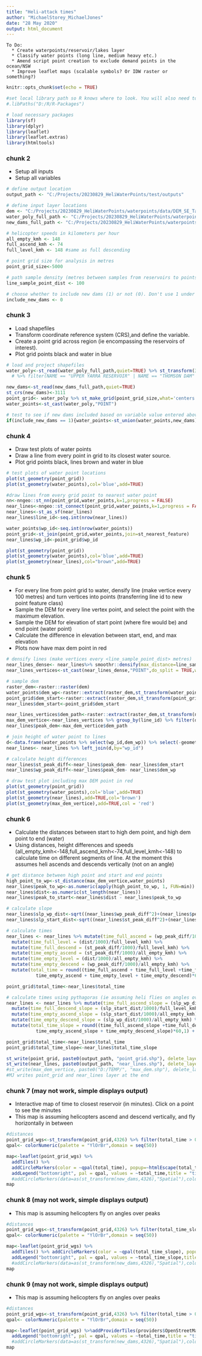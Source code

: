 ```yaml
---
title: "Heli-attack times"
author: "MichaelStorey_MichaelJones"
date: "28 May 2020"
output: html_document
---
```


```         
To Do:
  * Create waterpoints/reservoir/lakes layer
  * Classify water points (long line, medium heavy etc.)
  * Amend script point creation to exclude demand points in the ocean/NSW
  * Improve leaflet maps (scalable symbols? Or IDW raster or something?)
```

```r
knitr::opts_chunk$set(echo = TRUE)

#set local library path so R knows where to look. You will also need to run this line below before downloading new packages, just due to some cenitex issues.
#.libPaths("D:/R/R-Packages")

# load necessary packages
library(sf)
library(dplyr)
library(leaflet)
library(leaflet.extras)
library(htmltools)

```

### chunk 2

-   Setup all inputs
-   Setup all variables

```r

# define output location
output_path <- "C:/Projects/20230829_HeliWaterPoints/test/outputs"

# define input layer locations
dem <- "C:/Projects/20230829_HeliWaterPoints/waterpoints/data/DEM_SE_Tas_mosaic.tif"
water_poly_full_path <- "C:/Projects/20230829_HeliWaterPoints/waterpoints/data/reservoir_all_new.shp"
new_dams_full_path <- "C:/Projects/20230829_HeliWaterPoints/waterpoints/data/potential_dam_locations_14052020.shp"

# helicopter speeds in kilometers per hour
all_empty_kmh <- 148
full_ascend_kmh <- 74
full_level_kmh <- 148 #same as full descending

# point grid size for analysis in metres
point_grid_size<-5000

# path sample density (metres between samples from reservoirs to points)
line_sample_point_dist <- 100

# choose whether to include new dams (1) or not (0). Don't use 1 under a 1k grid, will take too long.
include_new_dams <- 0

```

### chunk 3

-   Load shapefiles
-   Transform coordinate reference system (CRS),and define the variable.
-   Create a point grid across region (ie encompassing the reservoirs of interest).
-   Plot grid points black and water in blue

```r

# load and project shapefiles
water_poly<-st_read(water_poly_full_path,quiet=TRUE) %>% st_transform(3111,quiet=TRUE) 
  # %>% filter(NAME == "UPPER YARRA RESERVOIR" | NAME == "THOMSON DAM" | NAME == "LAKE EILDON" | NAME == "OSHANNASSY RESERVOIR" | NAME == "MAROONDAH RESERVOIR" | NAME == "LAKE WILLIAM HOVELL" | NAME == "LAKE NILLAHCOOTIE" | NAME == "LAKE TALI KARNG" | NAME == "TARGO RESERVOIR" | NAME == "SILVAN RESERVOIR" | NAME == "CARDINIA RESERVOIR" | NAME == "POWELLTOWN DAM" | NAME == "LAKE GLENMAGGIE" | NAME == "BLUE ROCK LAKE")

new_dams<-st_read(new_dams_full_path,quiet=TRUE)  
st_crs(new_dams)<-3111
point_grid<- water_poly %>% st_make_grid(point_grid_size,what='centers') %>% st_as_sf()
water_points<-st_cast(water_poly,"POINT")

# test to see if new dams included based on variable value entered above
if(include_new_dams == 1){water_points<-st_union(water_points,new_dams) %>% st_cast("POINT")}

```

### chunk 4

-   Draw test plots of water points
-   Draw a line from every point in grid to its closest water source.
-   Plot grid points black, lines brown and water in blue

```r

# test plots of water point locations
plot(st_geometry(point_grid))
plot(st_geometry(water_points),col='blue',add=TRUE)

#draw lines from every grid point to nearest water point
nn<-nngeo::st_nn(point_grid,water_points,k=1,progress = FALSE)
near_lines<-nngeo::st_connect(point_grid,water_points,k=1,progress = FALSE)
near_lines<-st_as_sf(near_lines) 
near_lines$line_id<-seq.int(nrow(near_lines))

water_points$wp_id<-seq.int(nrow(water_points))
point_grid<-st_join(point_grid,water_points,join=st_nearest_feature)
near_lines$wp_id<-point_grid$wp_id

plot(st_geometry(point_grid))
plot(st_geometry(water_points),col='blue',add=TRUE)
plot(st_geometry(near_lines),col="brown",add=TRUE)

```

### chunk 5

-   For every line from point grid to water, densify line (make vertice every 100 metres) and turn vertices into points (transferring line id to new point feature class)
-   Sample the DEM for every line vertex point, and select the point with the maximum elevation.
-   Sample the DEM for elevation of start point (where fire would be) and end point (water point)
-   Calculate the difference in elevation between start, end, and max elevation
-   Plots now have max dem point in red

```r

# densify lines (make vertices every <line_sample_point_dist> metres)
near_lines_dense<- near_lines%>% smoothr::densify(max_distance=line_sample_point_dist)
near_lines_vertices<-st_cast(near_lines_dense,"POINT",do_split = TRUE,warn = FALSE)

# sample dem
raster_dem<-raster::raster(dem)
water_points$dem_wp<-raster::extract(raster_dem,st_transform(water_points,4326))
point_grid$dem_start<-raster::extract(raster_dem,st_transform(point_grid,4326))
near_lines$dem_start<-point_grid$dem_start

near_lines_vertices$dem_path<-raster::extract(raster_dem,st_transform(near_lines_vertices,4326,quiet=TRUE))
max_dem_vertice<-near_lines_vertices %>% group_by(line_id) %>% filter(dem_path==max(dem_path)) %>% mutate(n=n()) %>% mutate(positionInCategory = 1:n()) %>% filter(positionInCategory == 1)
near_lines$peak_dem<-max_dem_vertice$dem_path

# join height of water point to lines
d<-data.frame(water_points %>% select(wp_id,dem_wp)) %>% select(-geometry)
near_lines<- near_lines %>% left_join(d,by="wp_id") 

# calculate height differences
near_lines$st_peak_diff<-near_lines$peak_dem- near_lines$dem_start
near_lines$wp_peak_diff<-near_lines$peak_dem- near_lines$dem_wp

# draw test plot including max DEM point in red
plot(st_geometry(point_grid))
plot(st_geometry(water_points),col='blue',add=TRUE)
plot(st_geometry(near_lines),add=TRUE,col='brown')
plot(st_geometry(max_dem_vertice),add=TRUE,col = 'red')

```

### chunk 6

-   Calculate the distances between start to high dem point, and high dem point to end (water)
-   Using distances, height differences and speeds (all_empty_kmh\<-148,full_ascend_kmh\<-74,full_level_kmh\<-148) to calculate time on different segments of line. At the moment this assumes heli ascends and descends vertically (not on an angle)

```r

# get distance between high point and start and end points
high_point_to_wp<-st_distance(max_dem_vertice,water_points)
near_lines$peak_to_wp<-as.numeric(apply(high_point_to_wp, 1, FUN=min))
near_lines$dist<-as.numeric(st_length(near_lines)) 
near_lines$peak_to_start<-near_lines$dist - near_lines$peak_to_wp

# calculate slope
near_lines$slp_wp_dist<-sqrt((near_lines$wp_peak_diff^2)+(near_lines$peak_to_wp^2))
near_lines$slp_start_dist<-sqrt((near_lines$st_peak_diff^2)+(near_lines$peak_to_start^2))

# calculate times
near_lines <- near_lines %>% mutate(time_full_ascend = (wp_peak_diff/1000)/full_ascend_kmh) %>% 
  mutate(time_full_level = (dist/1000)/full_level_kmh) %>% 
  mutate(time_full_descend = (st_peak_diff/1000)/full_level_kmh) %>% 
  mutate(time_empty_ascend = (st_peak_diff/1000)/all_empty_kmh) %>% 
  mutate(time_empty_level = (dist/1000)/all_empty_kmh) %>% 
  mutate(time_empty_descend = (wp_peak_diff/1000)/all_empty_kmh) %>% 
  mutate(total_time = round((time_full_ascend + time_full_level +time_full_descend +
           time_empty_ascend + time_empty_level + time_empty_descend)*60,1) + 2) #plus 2 minutes for fill time

point_grid$total_time<-near_lines$total_time

# calculate times using pythagoras (ie assuming heli flies on angles over)
near_lines <- near_lines %>% mutate(time_full_ascend_slope = (slp_wp_dist/1000)/full_ascend_kmh) %>% 
  mutate(time_full_descend_slope = (slp_start_dist/1000)/full_level_kmh) %>% 
  mutate(time_empty_ascend_slope = (slp_start_dist/1000)/all_empty_kmh) %>% 
  mutate(time_empty_descend_slope = (slp_wp_dist/1000)/all_empty_kmh) %>% 
  mutate(total_time_slope = round((time_full_ascend_slope +time_full_descend_slope +
           time_empty_ascend_slope + time_empty_descend_slope)*60,1) + 2) #plus 2 minutes for fill time

point_grid$total_time<-near_lines$total_time
point_grid$total_time_slope<-near_lines$total_time_slope

st_write(point_grid, paste0(output_path, "point_grid.shp"), delete_layer = TRUE)
st_write(near_lines, paste0(output_path, "near_lines.shp"), delete_layer = TRUE)
#st_write(max_dem_vertice, paste0("D:/TEMP/", "max_dem.shp"), delete_layer = TRUE)
#MJ writes point_grid and near_lines layer at the end

```

### chunk 7 (may not work, simple displays output)

-   Interactive map of time to closest reservoir (in minutes). Click on a point to see the minutes
-   This map is assuming helicopters ascend and descend vertically, and fly horizontally in between

```r

#distances
point_grid_wgs<-st_transform(point_grid,4326) %>% filter(total_time > 0) %>% as("Spatial")
qpal<- colorNumeric(palette = "YlOrBr",domain = seq(50))

map<-leaflet(point_grid_wgs) %>%
  addTiles() %>% 
  addCircleMarkers(color = ~qpal(total_time), popup=~htmlEscape(total_time), radius=10, fillOpacity = 1) %>% addPolygons(data=as(st_transform(water_poly,4326),"Spatial"))%>% 
  addLegend("bottomright", pal = qpal, values = ~total_time,title = "time in minutes",opacity = 1)# %>%
  #addCircleMarkers(data=as(st_transform(new_dams,4326),"Spatial"),color = "blue", radius=10, fillOpacity = 1) 
map 

```

### chunk 8 (may not work, simple displays output)

-   This map is assuming helicopters fly on angles over peaks

```r

#distances
point_grid_wgs<-st_transform(point_grid,4326) %>% filter(total_time_slope > 0) %>% as("Spatial")
qpal<- colorNumeric(palette = "YlOrBr",domain = seq(50))

map<-leaflet(point_grid_wgs) %>%
  addTiles() %>% addCircleMarkers(color = ~qpal(total_time_slope), popup=~htmlEscape(total_time_slope), radius=5, fillOpacity = 0.5) %>% addPolygons(data=as(st_transform(water_poly,4326),"Spatial"))%>% 
  addLegend("bottomright", pal = qpal, values = ~total_time_slope,title = "time in minutes",opacity = 1)# %>%
  #addCircleMarkers(data=as(st_transform(new_dams,4326),"Spatial"),color = "blue", radius=10, fillOpacity = 1) 
map 

```

### chunk 9 (may not work, simple displays output)

-   This map is assuming helicopters fly on angles over peaks

```r

#distances
point_grid_wgs<-st_transform(point_grid,4326) %>% filter(total_time > 0) %>% as("Spatial")
qpal<- colorNumeric(palette = "YlOrBr",domain = seq(50))

map<-leaflet(point_grid_wgs) %>%addProviderTiles(providers$OpenStreetMap.BlackAndWhite) %>% addCircleMarkers(color = ~qpal(total_time), popup=~htmlEscape(total_time), radius=10, fillOpacity = 1) %>% addPolygons(data=as(st_transform(water_poly,4326),"Spatial"))%>% 
  addLegend("bottomright", pal = qpal, values = ~total_time,title = "time in minutes",opacity = 1)# %>%
  #addCircleMarkers(data=as(st_transform(new_dams,4326),"Spatial"),color = "blue", radius=10, fillOpacity = 1) 
map 

```
